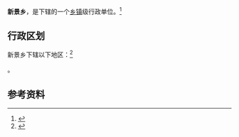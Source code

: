 {{中国乡级行政区|62/11/21/203/000}}

'''新景乡'''，是{{PRC admin/fullname|62/11/21/203/000|3}}下辖的一个[[乡镇|乡镇]]级行政单位。<ref>{{PRC admin/ref sgc|{{PRC admin/parent|62/11/21/203/000}}}}</ref>

== 行政区划 ==

新景乡下辖以下地区：<ref>{{PRC admin/ref sgc|62/11/21/203/000}}</ref>

{{PRC admin/children|62/11/21/203/000}}。

== 参考资料 ==

{{reflist}}

{{行政区划小作品}}
{{PRC admin/navcat|62/11/21/203/000}}